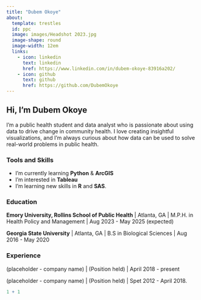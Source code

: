 ```yaml
---
title: "Dubem Okoye"
about:
  template: trestles
  id: ppc
  image: images/Headshot 2023.jpg
  image-shape: round
  image-width: 12em
  links:
    - icon: linkedin
      text: linkedin
      href: https://www.linkedin.com/in/dubem-okoye-83916a202/
    - icon: github
      text: github
      href: https://github.com/DubemOkoye
---
```

## Hi, I’m Dubem Okoye
I'm a public health student and data analyst who is passionate about using data to drive change in community health. I love creating insightful visualizations, and I’m always curious about how data can be used to solve real-world problems in public health.

### Tools and Skills
-  I’m currently learning **Python** & **ArcGIS**
-  I’m interested in **Tableau**
-  I’m learning new skills in **R** and **SAS**.

:::{#ppc}

### Education

**Emory University, Rollins School of Public Health** | Atlanta, GA | M.P.H. in Health Policy and Management | Aug 2023 - May 2025 (expected)

**Georgia State University** | Atlanta, GA | B.S in Biological Sciences | Aug 2016 - May 2020

### Experience

(placeholder - company name) \| (Position held) \| April 2018 - present

(placeholder - company name) \| (Position held) \| Spet 2012 - April 2018.

:::

```r
1 + 1
```
